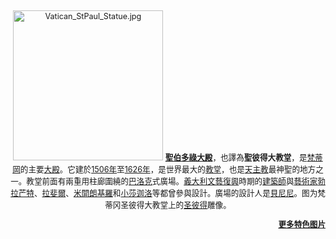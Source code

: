 <div style="text-align:center; font-size: 90%;">[[Image:Vatican_StPaul_Statue.jpg|240px]]
'''[[聖伯多祿大殿|聖伯多祿大殿]]'''，也譯為'''聖彼得大教堂'''，是[[梵蒂岡|梵蒂岡]]的主要[[大殿|大殿]]。它建於[[1506年|1506年]]至[[1626年|1626年]]，是世界最大的[[教堂|教堂]]，也是[[天主教|天主教]]最神聖的地方之一。教堂前面有兩重用柱廊圍繞的[[巴洛克|巴洛克]]式廣場。[[義大利|義大利]][[文藝復興|文藝復興]]時期的[[建築師|建築師]]與[[藝術家|藝術家]][[勃拉芒特|勃拉芒特]]、[[拉斐爾|拉斐爾]]、[[米開朗基羅|米開朗基羅]]和[[小莎迦洛|小莎迦洛]]等都曾參與設計。廣場的設計人是[[貝尼尼|貝尼尼]]。图为梵蒂冈圣彼得大教堂上的[[圣彼得|圣彼得]]雕像。
<div style="text-align:right; ">'''[[Portal:中世纪/特色图片存档|更多特色图片]]'''</div></div>